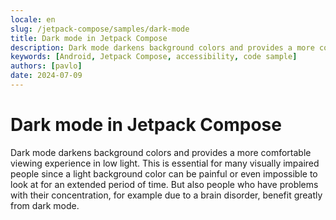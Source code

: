 ```yaml
---
locale: en
slug: /jetpack-compose/samples/dark-mode
title: Dark mode in Jetpack Compose
description: Dark mode darkens background colors and provides a more comfortable viewing experience in low light.
keywords: [Android, Jetpack Compose, accessibility, code sample]
authors: [pavlo]
date: 2024-07-09
---
```


# Dark mode in Jetpack Compose

Dark mode darkens background colors and provides a more comfortable viewing experience in low light. This is essential for many visually impaired people since a light background color can be painful or even impossible to look at for an extended period of time. But also people who have problems with their concentration, for example due to a brain disorder, benefit greatly from dark mode.

<CodeSample id="screen-dark-mode" platform="compose" locale="en"/>
